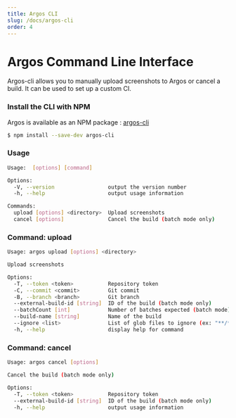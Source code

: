 ```yaml
---
title: Argos CLI
slug: /docs/argos-cli
order: 4
---
```


# Argos Command Line Interface

Argos-cli allows you to manually upload screenshots to Argos or cancel a build. It can be used to set up a custom CI.

### Install the CLI with NPM

Argos is available as an NPM package : [argos-cli](https://github.com/argos-ci/argos-cli)

```sh
$ npm install --save-dev argos-cli
```

### Usage

```sh
Usage:  [options] [command]

Options:
  -V, --version                 output the version number
  -h, --help                    output usage information

Commands:
  upload [options] <directory>  Upload screenshots
  cancel [options]              Cancel the build (batch mode only)
```

### Command: upload

```sh
Usage: argos upload [options] <directory>

Upload screenshots

Options:
  -T, --token <token>           Repository token
  -C, --commit <commit>         Git commit
  -B, --branch <branch>         Git branch
  --external-build-id [string]  ID of the build (batch mode only)
  --batchCount [int]            Number of batches expected (batch mode)
  --build-name [string]         Name of the build
  --ignore <list>               List of glob files to ignore (ex: "**/*.png,**/diff.jpg")
  -h, --help                    display help for command
```

### Command: cancel

```sh
Usage: argos cancel [options]

Cancel the build (batch mode only)

Options:
  -T, --token <token>           Repository token
  --external-build-id [string]  ID of the build (batch mode only)
  -h, --help                    output usage information
```
